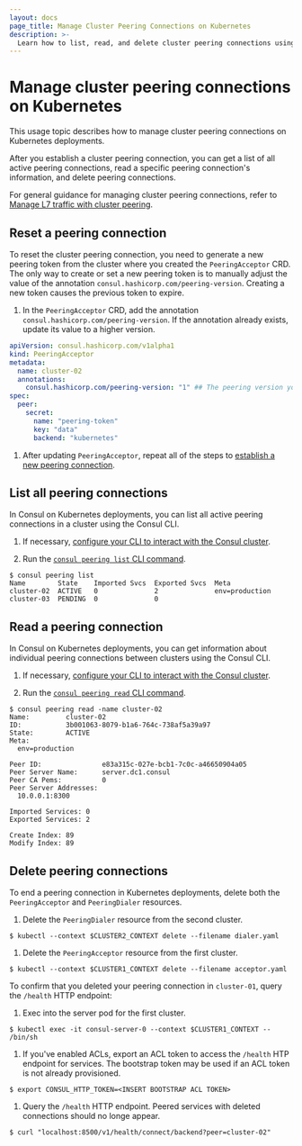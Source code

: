 ```yaml
---
layout: docs
page_title: Manage Cluster Peering Connections on Kubernetes
description: >-
  Learn how to list, read, and delete cluster peering connections using Consul on Kubernetes. You can also reset cluster peering connections on k8s deployments.
---
```


# Manage cluster peering connections on Kubernetes

This usage topic describes how to manage cluster peering connections on Kubernetes deployments.

After you establish a cluster peering connection, you can get a list of all active peering connections, read a specific peering connection's information, and delete peering connections.

For general guidance for managing cluster peering connections, refer to [Manage L7 traffic with cluster peering](/consul/docs/connect/cluster-peering/usage/peering-traffic-management).

## Reset a peering connection

To reset the cluster peering connection, you need to generate a new peering token from the cluster where you created the `PeeringAcceptor` CRD. The only way to create or set a new peering token is to manually adjust the value of the annotation `consul.hashicorp.com/peering-version`. Creating a new token causes the previous token to expire.

1. In the `PeeringAcceptor` CRD, add the annotation `consul.hashicorp.com/peering-version`. If the annotation already exists, update its value to a higher version.

  <CodeBlockConfig filename="acceptor.yml" highlight="6" hideClipboard>

  ```yaml
  apiVersion: consul.hashicorp.com/v1alpha1
  kind: PeeringAcceptor
  metadata:
    name: cluster-02
    annotations:
      consul.hashicorp.com/peering-version: "1" ## The peering version you want to set, must be in quotes
  spec:
    peer:
      secret:
        name: "peering-token"
        key: "data"
        backend: "kubernetes"
  ```

  </CodeBlockConfig>

1. After updating `PeeringAcceptor`, repeat all of the steps to [establish a new peering connection](/consul/docs/k8s/connect/cluster-peering/usage/establish-peering).

## List all peering connections

In Consul on Kubernetes deployments, you can list all active peering connections in a cluster using the Consul CLI.

1. If necessary, [configure your CLI to interact with the Consul cluster](/consul/tutorials/get-started-kubernetes/kubernetes-gs-deploy#configure-your-cli-to-interact-with-consul-cluster).

1. Run the [`consul peering list` CLI command](/consul/commands/peering/list).

  ```shell-session
  $ consul peering list
  Name        State    Imported Svcs  Exported Svcs  Meta
  cluster-02  ACTIVE   0              2              env=production
  cluster-03  PENDING  0              0
  ```

## Read a peering connection

In Consul on Kubernetes deployments, you can get information about individual peering connections between clusters using the Consul CLI.

1. If necessary, [configure your CLI to interact with the Consul cluster](/consul/tutorials/get-started-kubernetes/kubernetes-gs-deploy#configure-your-cli-to-interact-with-consul-cluster).

1. Run the [`consul peering read` CLI command](/consul/commands/peering/read).

  ```shell-session
  $ consul peering read -name cluster-02
  Name:         cluster-02
  ID:           3b001063-8079-b1a6-764c-738af5a39a97
  State:        ACTIVE
  Meta:
    env=production

  Peer ID:               e83a315c-027e-bcb1-7c0c-a46650904a05
  Peer Server Name:      server.dc1.consul
  Peer CA Pems:          0
  Peer Server Addresses:
    10.0.0.1:8300

  Imported Services: 0
  Exported Services: 2

  Create Index: 89
  Modify Index: 89
  ```

## Delete peering connections

To end a peering connection in Kubernetes deployments, delete both the `PeeringAcceptor` and `PeeringDialer` resources.

1. Delete the `PeeringDialer` resource from the second cluster.

  ```shell-session
  $ kubectl --context $CLUSTER2_CONTEXT delete --filename dialer.yaml
  ```

1. Delete the `PeeringAcceptor` resource from the first cluster.

  ```shell-session
  $ kubectl --context $CLUSTER1_CONTEXT delete --filename acceptor.yaml
  ````

To confirm that you deleted your peering connection in `cluster-01`, query the `/health` HTTP endpoint:

1. Exec into the server pod for the first cluster.

  ```shell-session
  $ kubectl exec -it consul-server-0 --context $CLUSTER1_CONTEXT -- /bin/sh
  ```

1. If you've enabled ACLs, export an ACL token to access the `/health` HTP endpoint for services. The bootstrap token may be used if an ACL token is not already provisioned.

  ```shell-session
  $ export CONSUL_HTTP_TOKEN=<INSERT BOOTSTRAP ACL TOKEN>
  ```

1. Query the `/health` HTTP endpoint. Peered services with deleted connections should no longe appear.

  ```shell-session
  $ curl "localhost:8500/v1/health/connect/backend?peer=cluster-02"
  ```